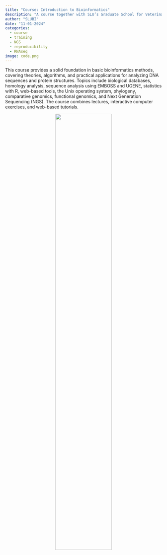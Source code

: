 ```yaml
---
title: "Course: Introduction to Bioinformatics"
description: "A course together with SLU’s Graduate School for Veterinary Medicine and Animal Science."
author: "SLUBI"
date: "11-01-2024"
categories:
  - course
  - training
  - NGS
  - reproducibility
  - RNAseq
image: code.png
---
```


This course provides a solid foundation in basic bioinformatics methods, covering theories, algorithms, and practical applications for analyzing DNA sequences and protein structures. Topics include biological databases, homology analysis, sequence analysis using EMBOSS and UGENE, statistics with R, web-based tools, the Unix operating system, phylogeny, comparative genomics, functional genomics, and Next Generation Sequencing (NGS). The course combines lectures, interactive computer exercises, and web-based tutorials.

<center>
![](code.png){.class width=60%}